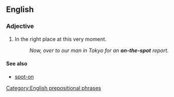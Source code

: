 ==English==
{{see|on the spot}}

===Adjective===
{{en-adj|-}}

#{{idiom}}In the right place at this very moment.
#:''Now, over to our man in Tokyo for an '''on-the-spot''' report.''

====See also====
*[[spot-on]]

[[Category:English prepositional phrases]]